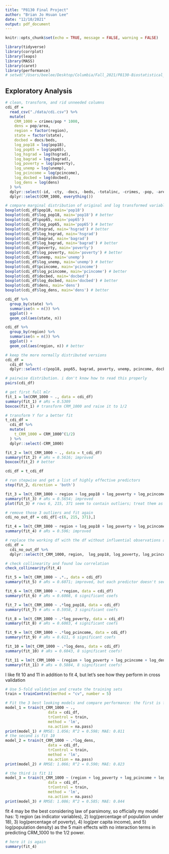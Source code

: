 ```yaml
---
title: "P8130 Final Project"
author: "Brian Jo Hsuan Lee"
date: "12/10/2021"
output: pdf_document
---
```


```r
knitr::opts_chunk$set(echo = TRUE, message = FALSE, warning = FALSE)

library(tidyverse)
library(corrplot)
library(leaps)
library(MASS) 
library(caret)
library(performance)
# setwd("/Users/beelee/Desktop/Columbia/Fall_2021/P8130-Biostatistical_Methods_1/Project/p8130_final_project/") # for Brian's use
```

## Exploratory Analysis

```r
# clean, transform, and rid unneeded columns
cdi_df = 
  read_csv("./data/cdi.csv") %>% 
  mutate(
    CRM_1000 = crimes/pop * 1000,
    dens = pop/area,
    region = factor(region),
    state = factor(state),
    docbed = docs/beds,
    log_pop18 = log(pop18),
    log_pop65 = log(pop65),
    log_hsgrad = log(hsgrad),
    log_bagrad = log(bagrad),
    log_poverty = log(poverty),
    log_unemp = log(unemp),
    log_pcincome = log(pcincome),
    log_docbed = log(docbed),
    log_dens = log(dens)
  ) %>% 
  dplyr::select(-id, -cty, -docs, -beds, -totalinc, -crimes, -pop, -area) %>% 
  dplyr::select(CRM_1000, everything())

# compare marginal distribution of original and log transformed variables
boxplot(cdi_df$pop18, main='pop18')
boxplot(cdi_df$log_pop18, main='pop18') # better
boxplot(cdi_df$pop65, main='pop65') 
boxplot(cdi_df$log_pop65, main='pop65') # better
boxplot(cdi_df$hsgrad, main='hsgrad') # better
boxplot(cdi_df$log_hsgrad, main='hsgrad') 
boxplot(cdi_df$bagrad, main='bagrad') 
boxplot(cdi_df$log_bagrad, main='bagrad') # better
boxplot(cdi_df$poverty, main='poverty')
boxplot(cdi_df$log_poverty, main='poverty') # better
boxplot(cdi_df$unemp, main='unemp')
boxplot(cdi_df$log_unemp, main='unemp') # better
boxplot(cdi_df$pcincome, main='pcincome')
boxplot(cdi_df$log_pcincome, main='pcincome') # better
boxplot(cdi_df$docbed, main='docbed') 
boxplot(cdi_df$log_docbed, main='docbed') # better
boxplot(cdi_df$dens, main='dens')
boxplot(cdi_df$log_dens, main='dens') # better

cdi_df %>%
  group_by(state) %>% 
  summarise(n = n()) %>%
  ggplot() + 
  geom_col(aes(state, n))

cdi_df %>%
  group_by(region) %>% 
  summarise(n = n()) %>%
  ggplot() + 
  geom_col(aes(region, n)) # better

# keep the more normally distributed versions
cdi_df = 
  cdi_df %>% 
  dplyr::select(-c(pop18, pop65, bagrad, poverty, unemp, pcincome, docbed, dens, log_hsgrad, state))

# pairwise distribution. i don't know how to read this properly
pairs(cdi_df)

# get first full mlr
fit_1 = lm(CRM_1000 ~ ., data = cdi_df)
summary(fit_1) # aRs = 0.5309
boxcox(fit_1) # transform CRM_1000 and raise it to 1/2

# transform Y for a better fit
t_cdi_df =
  cdi_df %>% 
  mutate(
    t_CRM_1000 = CRM_1000^(1/2)
  ) %>% 
  dplyr::select(-CRM_1000)

fit_2 = lm(t_CRM_1000 ~ ., data = t_cdi_df)
summary(fit_2) # aRs = 0.5616; improved
boxcox(fit_2) # better

cdi_df = t_cdi_df

# run stepwise and get a list of highly effective predictors
step(fit_2, direction = 'both')

fit_3 = lm(t_CRM_1000 ~ region + log_pop18 + log_poverty + log_pcincome + log_dens, data = cdi_df)
summary(fit_3) # aRs = 0.5654; improved
plot(fit_3) # rows 6, 215, 371 seem to contain outliers; treat them as influential observations and rule out

# remove those 3 outliers and fit again
cdi_no_out_df = cdi_df[-c(6, 215, 371),]

fit_4 = lm(t_CRM_1000 ~ region + log_pop18 + log_poverty + log_pcincome + log_dens, data = cdi_no_out_df)
summary(fit_4) # aRs = 0.596; improved

# replace the working df with the df without influential observations and keep only relevant variables
cdi_df = 
  cdi_no_out_df %>% 
  dplyr::select(t_CRM_1000, region,  log_pop18, log_poverty, log_pcincome, log_dens)

# check collinearity and found low correlation
check_collinearity(fit_4)
```


```r
fit_5 = lm(t_CRM_1000 ~ .*., data = cdi_df) 
summary(fit_5) # aRs = 0.6071; improved, but each predictor doesn't seem as significant

fit_6 = lm(t_CRM_1000 ~ .*region, data = cdi_df) 
summary(fit_6) # aRs = 0.6008, 6 significant coefs

fit_7 = lm(t_CRM_1000 ~ .*log_pop18, data = cdi_df) 
summary(fit_7) # aRs = 0.5958, 3 significant coefs

fit_8 = lm(t_CRM_1000 ~ .*log_poverty, data = cdi_df) 
summary(fit_8) # aRs = 0.6003, 4 significant coefs

fit_9 = lm(t_CRM_1000 ~ .*log_pcincome, data = cdi_df) 
summary(fit_9) # aRs = 0.611, 6 significant coefs

fit_10 = lm(t_CRM_1000 ~ .*log_dens, data = cdi_df) 
summary(fit_10) # aRs = 0.6043, 8 significant coefs!

fit_11 = lm(t_CRM_1000 ~ (region + log_poverty + log_pcincome + log_dens)*log_dens, data = cdi_df) 
summary(fit_11) # aRs = 0.5884, 8 significant coefs!
```

I like fit 10 and 11 in addition to fit 4, but let's see how they perform in cross validation
```r
# Use 5-fold validation and create the training sets
train = trainControl(method = "cv", number = 5)

# Fit the 3 best looking models and compare performance: the first is fit 4
model_1 = train(t_CRM_1000 ~ .,
                   data = cdi_df,
                   trControl = train,
                   method = 'lm',
                   na.action = na.pass)
print(model_1) # RMSE: 1.056; R^2 = 0.598; MAE: 0.811
# the second is fit 10
model_2 = train(t_CRM_1000 ~ .*log_dens,
                   data = cdi_df,
                   trControl = train,
                   method = 'lm',
                   na.action = na.pass)
print(model_2) # RMSE: 1.066; R^2 = 0.590; MAE: 0.823

# the third is fit 11
model_3 = train(t_CRM_1000 ~ (region + log_poverty + log_pcincome + log_dens)*log_dens,
                   data = cdi_df,
                   trControl = train,
                   method = 'lm',
                   na.action = na.pass)
print(model_3) # RMSE: 1.086; R^2 = 0.585; MAE: 0.844

```

fit 4 may be the best considering law of parsimony, so officially my model has:
1) region (as indicator variables),
2) log(percentage of population under 18),
3) log(percentage of poverty),
4) log(per capita income), and 
5) log(population density) as the 5 main effects with no interaction terms in predicting CRM_1000 to the 1/2 power. 

```r
# here it is again
summary(fit_4)
```

